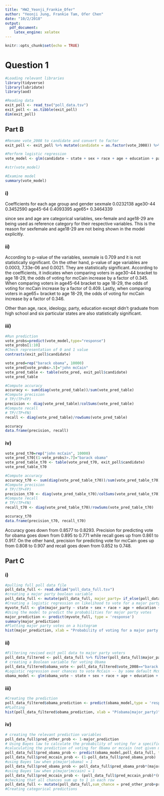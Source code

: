 ```yaml
---
title: "HW2_Yeonji_Frankie_Ofer"
author: "Yeonji Jung, Frankie Tam, Ofer Chen"
date: "10/2/2018"
output:
  pdf_document:
    latex_engine: xelatex
---
```


```r
knitr::opts_chunk$set(echo = TRUE)
```

# Question 1 

```r
#Loading relevant libraries
library(tidyverse)
library(lubridate)
library(aod)
```

```r
#Reading data
exit_poll <- read_tsv("poll_data.tsv")
exit_poll <- as.tibble(exit_poll)
dim(exit_poll)
```
## Part B
```r
#Rename vote_2008 to candidate and convert to factor
exit_poll <- exit_poll %>% mutate(candidate = as.factor(vote_2008)) %>% select(-vote_2008) %>% slice(sample(1:n()))

#Perform logistic regression
vote_model <- glm(candidate ~ state + sex + race + age + education + party + ideology + state_contestedness, family = "binomial", data = exit_poll)

#str(vote_model)
```

```r
#Examine model
summary(vote_model)
```

### i) 
Coefficients for each age group and gender
sexmale 0.0232138
age30-44 0.3452590
age45-64 0.4093395
age65+ 0.3464339
       
since sex and age are categorical variables, sex-female and age18-29 are being used as reference category for their respective variables. This is the reason for sexfemale and age18-29 are not being shown in the model explicitly.

### ii)

According to p-value of the variables, sexmale is 0.709 and it is not statistically significant. On the other hand, p-value of age variables are 0.0003, 7.33e-06 and 0.0021. They are statistically significant. According to the coefficients, it indicates when comparing voters in age30-44 bracket to age 18-29, the odds of voting for mcCain increase by a factor of 0.345. When comparing voters in age45-64 bracket to age 18-29, the odds of voting for mcCain increase by a factor of 0.409. Lastly, when comparing voters in age65+ bracket to age 18-29, the odds of voting for mcCain increase by a factor of 0.346.

Other than age, race, ideology, party, education except didn't graduate from high school and six particular states are also statistically significant.

### iii)
```r
#Run prediction
vote_probs=predict(vote_model,type="response")
vote_probs[1:10]
#Check representation of 0 and 1 value
contrasts(exit_poll$candidate)
```

```r
vote_pred=rep("barack obama", 10000)
vote_pred[vote_probs>.5]="john mcCain"
vote_pred_table <- table(vote_pred, exit_poll$candidate)
vote_pred_table
```

```r
#Compute accuracy
accuracy <- sum(diag(vote_pred_table))/sum(vote_pred_table)
#Compute precision
# TP/(TP+FP)
precision <- diag(vote_pred_table)/colSums(vote_pred_table)
#Compute recall
# TP/(TP+FN)
recall <- diag(vote_pred_table)/rowSums(vote_pred_table)

accuracy
data.frame(precision, recall)
```


### iv)
```r
vote_pred_t70=rep("john mcCain", 10000)
vote_pred_t70[(1-vote_probs)>.7]="barack obama"
vote_pred_table_t70 <- table(vote_pred_t70, exit_poll$candidate)
vote_pred_table_t70
```
```r
#Compute accuracy
accuracy_t70 <- sum(diag(vote_pred_table_t70))/sum(vote_pred_table_t70)
#Compute precision
# TP/(TP+FP)
precision_t70 <- diag(vote_pred_table_t70)/colSums(vote_pred_table_t70)
#Compute recall
# TP/(TP+FN)
recall_t70 <- diag(vote_pred_table_t70)/rowSums(vote_pred_table_t70)

accuracy_t70
data.frame(precision_t70, recall_t70)
```

Accuracy goes down from 0.8577 to 0.8293. Precision for predicting vote for obama goes down from 0.895 to 0.771 while recall goes up from 0.861 to 0.917. On the other hand, precision for predicting vote for mcCain goes up from 0.808 to 0.907 and recall goes down from 0.852 to 0.748.

## Part C

### i)

```r
#pulling full poll data file
poll_data_full <- read.delim("poll_data_full.tsv")
#creating a major party boolean variable
poll_data_full <- mutate(poll_data_full, major_party= if_else(poll_data_full$vote_2008 %in% c("john mcCain","barack obama"),1,0))
#Creating a logistic regression on likelihood to vote for a major party candidate 
myvote_full <- glm(major_party ~ state + sex + race + age + education + party + ideology + state_contestedness, data = poll_data_full, family = "binomial")
#Using the model to predict the probabilities for major party votes
major_prediction <- predict(myvote_full, type = 'response')
summary(major_prediction)
#Plotting major party votes on a histogram
hist(major_prediction, xlab = "Probability of voting for a major party candidate", main = "Histogram of probability of voting for a major party candidate", breaks = 200)
```
### ii)

```r
#Filtering revised exit poll data to major party voters
poll_data_filtered <- poll_data_full %>% filter(poll_data_full$major_party==1) %>% select(-major_party)
# creating a Boolean variable for voting Obama
poll_data_filtered$obama_vote <- poll_data_filtered$vote_2008=="barack obama"
#Logistic regression over chances to vote McCain -- by some default McCain is 1 and Obama is 0
obama_model <- glm(obama_vote ~ state + sex + race + age + education + party + ideology + state_contestedness, data =poll_data_filtered, family = "binomial")
```

### iii)

```r
#Creating the prediction
poll_data_filtered$obama_prediction <- predict(obama_model,type = 'response')
#PLotting
hist(poll_data_filtered$obama_prediction, xlab = "P(obama|major_party)", main = "Histogram of P(obama|major_party)", breaks = 200)
```

### iv)

```r
# creating the relevant prediction variables
poll_data_full$pred_other_prob <- 1-major_prediction
# Using Bayes law to calculate the probability of voting for a specific candidate given a vote to a major party
#caluculating the prediction of voting for Obama or mccain (not given major party)
poll_data_full$pred_obama_prob <- predict(obama_model,poll_data_full, type = 'response')
poll_data_full$pred_mccain_prob <- (1-poll_data_full$pred_obama_prob)
#using Bayes law when p(major|obama) = 1
poll_data_full$pred_obama_prob <- poll_data_full$pred_obama_prob*(major_prediction)
#using Bayes law when p(major|mccain) = 1
poll_data_full$pred_mccain_prob <- (poll_data_full$pred_mccain_prob)*(major_prediction)
#checking that all chances sum up to 1 in each row
poll_data_full <- mutate(poll_data_full,sum_chance = pred_other_prob+pred_obama_prob+pred_mccain_prob)
#Creating categorical predictions
```



